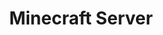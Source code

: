 ---
title: Minecraft Server
template: splash
hero:
  tagline: play.omgrod.me
#   image:
    # file: ../../assets/logo.png
#   actions:
#     - text: Subscribe
#       link: https://www.youtube.com/@OmgRodYT
#       icon: youtube
#     - text: Look at my code
#       link: https://github.com/OmgRod
#       icon: external
#       variant: minimal
---